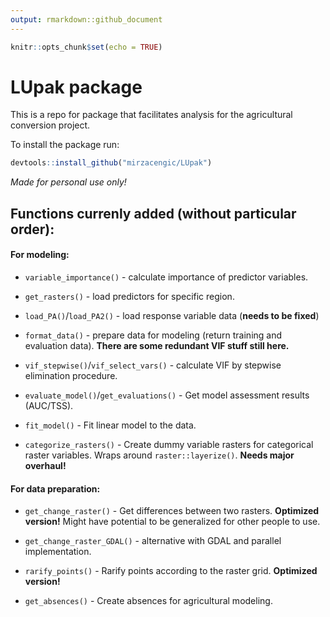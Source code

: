 ```yaml
---
output: rmarkdown::github_document
---
```


<!-- README.md is generated from README.Rmd. Please edit that file -->
<!-- output: rmarkdown::github_document -->
<!-- output: html_notebook -->



```r
knitr::opts_chunk$set(echo = TRUE)
```

# LUpak package

This is a repo for package that facilitates analysis for the agricultural conversion project.


To install the package run:
```r
devtools::install_github("mirzacengic/LUpak")
```

*Made for personal use only!*

## Functions currenly added (without particular order):  
#### For modeling:  
- `variable_importance()` - calculate importance of predictor variables.  

- `get_rasters()` - load predictors for specific region.  

- `load_PA()`/`load_PA2()` - load response variable data (**needs to be fixed**)  

- `format_data()` - prepare data for modeling (return training and evaluation data). **There are some redundant VIF stuff still here.**  

- `vif_stepwise()`/`vif_select_vars()` - calculate VIF by stepwise elimination procedure.  

- `evaluate_model()`/`get_evaluations()` - Get model assessment results (AUC/TSS).  

- `fit_model()` - Fit linear model to the data.  

- `categorize_rasters()` - Create dummy variable rasters for categorical raster variables. Wraps around `raster::layerize()`. **Needs major overhaul!**

#### For data preparation:  
- `get_change_raster()` - Get differences between two rasters. **Optimized version!** Might have potential to be generalized for other people to use.  

- `get_change_raster_GDAL()` - alternative with GDAL and parallel implementation.  

- `rarify_points()` - Rarify points according to the raster grid. **Optimized version!**  

- `get_absences()` - Create absences for agricultural modeling.  



